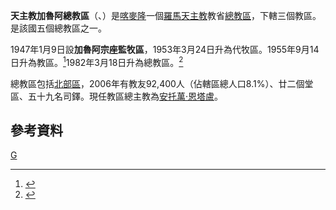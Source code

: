 {{Infobox Roman Catholic diocese
|Roman Catholic Diocese of = 天主教加魯阿總教區
|Latin name of diocese =Archidioecesis Garuensis
|image = Cameroon - North.svg
|caption = 
|location = [[喀麥隆|喀麥隆]]
|territory =北部區
|population = 92,400
|rite = 拉丁禮
|patron = 
|province = 
|established = 1947年
|cathedral = 
|副主教座堂 =
|leadership = 總主教
|website =
|教宗 = 
|metropolitan = 安托萬·恩塔盧
|ordinary = 
|coadjutor bishop =
|emeritus = 
}}

'''天主教加魯阿總教區'''（{{lang-la|Archidioecesis Garuensis}}、{{lang-fr|Archidiocèse de Garoua}}）是[[喀麥隆|喀麥隆]]一個[[羅馬天主教|羅馬天主教]]教省[[總教區|總教區]]，下轄三個教區。是該國五個總教區之一。

1947年1月9日設'''加魯阿宗座監牧區'''，1953年3月24日升為代牧區。1955年9月14日升為教區。<ref>{{cite journal
|journal=[[宗座公報|宗座公報]]
|publisher=梵蒂岡出版社
|date=1956年
|volume=48
|title=''Dum tantis''
|page=113
|url=http://www.vatican.va/archive/aas/documents/AAS%2048%20%5B1956%5D%20-%20ocr.pdf
|access-date=2011-10-26
|archive-date=2010-03-27
|archive-url=https://web.archive.org/web/20100327070537/http://www.vatican.va/archive/aas/documents/AAS%2048%20%5B1956%5D%20-%20ocr.pdf
|dead-url=no
}}</ref>1982年3月18日升為總教區。<ref>{{Cite web |url=http://www.vatican.va/holy_father/john_paul_ii/apost_constitutions/documents/hf_jp-ii_apc_19820312_yaundensis_lt.html |title=成立總教區的宗座憲令 |access-date=2013-07-31 |archive-date=2014-05-16 |archive-url=https://web.archive.org/web/20140516233746/http://www.vatican.va/holy_father/john_paul_ii/apost_constitutions/documents/hf_jp-ii_apc_19820312_yaundensis_lt.html |dead-url=no }}</ref>

總教區包括[[北部區_(喀麥隆)|北部區]]，2006年有教友92,400人（佔轄區總人口8.1%）、廿二個堂區、五十九名司鐸。現任教區總主教為[[安托萬·恩塔盧|安托萬·恩塔盧]]。

==參考資料==
{{reflist}}

{{喀麥隆天主教教區}}
[[Category:喀麥隆天主教教區|G]]